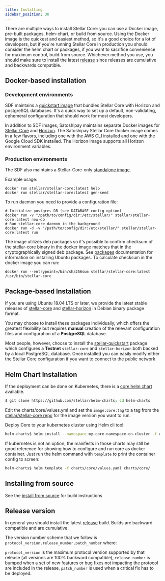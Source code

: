 ```yaml
---
title: Installing
sidebar_position: 30
---
```


There are multiple ways to install Stellar Core: you can use a Docker image, pre-built packages, helm-chart, or build from source. Using the Docker image is the quickest and easiest method, so it's a good choice for a lot of developers, but if you're running Stellar Core in production you should consider the helm chart or packages, if you want to sacrifice convenience for maximum control, build from source. Whichever method you use, you should make sure to install the latest [release](https://github.com/stellar/stellar-core/releases) since releases are cumulative and backwards compatible.

## Docker-based installation

### Development environments

SDF maintains a [quickstart image](https://github.com/stellar/docker-stellar-core-horizon) that bundles Stellar Core with Horizon and postgreSQL databases. It's a quick way to set up a default, non-validating, ephemeral configuration that should work for most developers.

In addition to SDF images, Satoshipay maintains separate Docker images for [Stellar Core](https://github.com/satoshipay/docker-stellar-core) and [Horizon](https://github.com/satoshipay/docker-stellar-horizon). The Satoshipay Stellar Core Docker image comes in a few flavors, including one with the AWS CLI installed and one with the Google Cloud SDK installed. The Horizon image supports all Horizon environment variables.

### Production environments

The SDF also maintains a Stellar-Core-only [standalone image](https://hub.docker.com/repository/docker/stellar/stellar-core).

Example usage:

```
docker run stellar/stellar-core:latest help
docker run stellar/stellar-core:latest gen-seed
```

To run daemon you need to provide a configuration file:

```
# Initialize postgres DB (see DATABASE config option)
docker run -v "/path/to/config/dir:/etc/stellar/" stellar/stellar-core:latest new-db
# Run stellar-core daemon in the background
docker run -d -v "/path/to/config/dir:/etc/stellar/" stellar/stellar-core:latest run
```

The image utilizes deb packages so it's possible to confirm checksum of the stellar-core binary in the docker image matches that in the cryptographically signed deb package. See [packages](https://github.com/stellar/packages/) documentation for information on installing Ubuntu packages. To calculate checksum in the docker image you can run:

```
docker run --entrypoint=/bin/sha256sum stellar/stellar-core:latest /usr/bin/stellar-core
```

## Package-based Installation

If you are using Ubuntu 18.04 LTS or later, we provide the latest stable releases of [stellar-core](https://github.com/stellar/stellar-core) and [stellar-horizon](https://github.com/stellar/go/tree/master/services/horizon) in Debian binary package format.

You may choose to install these packages individually, which offers the greatest flexibility but requires **manual** creation of the relevant configuration files and configuration of a **PostgreSQL** database.

Most people, however, choose to install the [stellar-quickstart](https://github.com/stellar/packages/blob/master/docs/quickstart.md) package which configures a **Testnet** `stellar-core` and `stellar-horizon` both backed by a local PostgreSQL database. Once installed you can easily modify either the Stellar Core configuration if you want to connect to the public network.

## Helm Chart Installation

If the deployment can be done on Kubernetes, there is a [core helm chart](https://github.com/stellar/helm-charts/blob/main/charts/core) available.

<CodeExample>

```bash
$ git clone https://github.com/stellar/helm-charts; cd helm-charts
```

</CodeExample>

Edit the charts/core/values.yml and set the `image:core:tag` to a tag from the [stellar/stellar-core repo](https://hub.docker.com/r/stellar/stellar-core) for the image version you want to run.

Deploy Core to your kubernetes cluster using Helm cli tool:

<CodeExample>

```bash
helm-charts$ helm install --namespace my-core-namespace-on-cluster -f charts/core/values.yaml my-core charts/core/
```

</CodeExample>

If kubernetes is not an option, the manifests in those charts may still be good reference for showing how to configure and run core as docker container. Just run the helm command with `template` to print the container config to screen:

<CodeExample>

```bash
helm-charts$ helm template -f charts/core/values.yaml charts/core/
```

</CodeExample>

## Installing from source

See the [install from source](https://github.com/stellar/stellar-core/blob/master/INSTALL.md) for build instructions.

## Release version

In general you should install the latest [release](https://github.com/stellar/stellar-core/releases) build. Builds are backward compatible and are cumulative.

The version number scheme that we follow is `protocol_version.release_number.patch_number` where:

`protocol_version` is the maximum protocol version supported by that release (all versions are 100% backward compatible), `release_number` is bumped when a set of new features or bug fixes not impacting the protocol are included in the release, `patch_number` is used when a critical fix has to be deployed.
